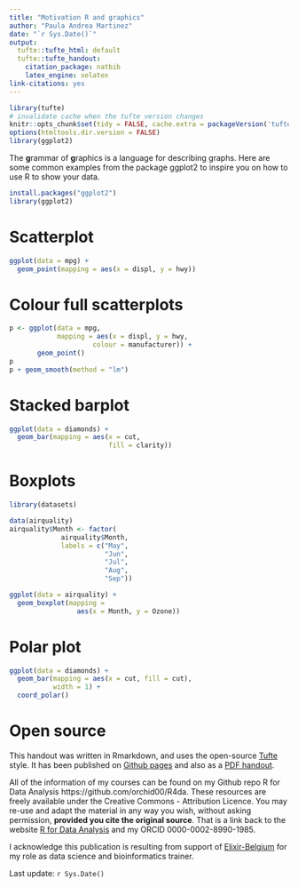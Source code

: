 ```yaml
---
title: "Motivation R and graphics"
author: "Paula Andrea Martinez"
date: "`r Sys.Date()`"
output:
  tufte::tufte_html: default
  tufte::tufte_handout:
    citation_package: natbib
    latex_engine: xelatex
link-citations: yes
---
```


```r
library(tufte)
# invalidate cache when the tufte version changes
knitr::opts_chunk$set(tidy = FALSE, cache.extra = packageVersion('tufte'))
options(htmltools.dir.version = FALSE)
library(ggplot2)
```

The **g**rammar of **g**raphics is a language for describing graphs.
Here are some common examples from the package ggplot2 to inspire you on how to use R to show your data.

```r
install.packages("ggplot2")
library(ggplot2)
```


# Scatterplot

```r
ggplot(data = mpg) +
  geom_point(mapping = aes(x = displ, y = hwy))
```



# Colour full scatterplots

```r
p <- ggplot(data = mpg, 
            mapping = aes(x = displ, y = hwy, 
                     colour = manufacturer)) + 
       geom_point()
p
p + geom_smooth(method = "lm")
```



# Stacked barplot

```r
ggplot(data = diamonds) + 
  geom_bar(mapping = aes(x = cut, 
                         fill = clarity))
```



# Boxplots

```r
library(datasets)

data(airquality)
airquality$Month <- factor(
             airquality$Month,
             labels = c("May", 
                        "Jun", 
                        "Jul", 
                        "Aug", 
                        "Sep"))
```

```r
ggplot(data = airquality) + 
  geom_boxplot(mapping = 
                 aes(x = Month, y = Ozone))
```



# Polar plot
```r
ggplot(data = diamonds) + 
  geom_bar(mapping = aes(x = cut, fill = cut),
           width = 1) + 
  coord_polar()
```




# Open source

This handout was written in Rmarkdown, and uses the open-source [Tufte](https://rstudio.github.io/tufte/) style. It has been published on 
[Github pages](https://orchid00.github.io/ggplot2_examples.html) and also as a 
[PDF handout](https://github.com/orchid00/R4da/raw/master/scripts/ggplot2_examples.pdf). 

All of the information of my courses can be found on my Github repo R for Data Analysis https://github.com/orchid00/R4da. These resources are freely 
available under the Creative Commons - Attribution Licence. You may re-use and adapt the material in any way you wish, without asking permission, **provided you cite the original source**. That is a link back to the website [R for Data Analysis](https://github.com/orchid00/R4da) and my ORCID 0000-0002-8990-1985.

I acknowledge this publication is resulting from support of [Elixir-Belgium](https://www.elixir-belgium.org/) for my role as data science 
and bioinformatics trainer. 

Last update: `r Sys.Date()`

